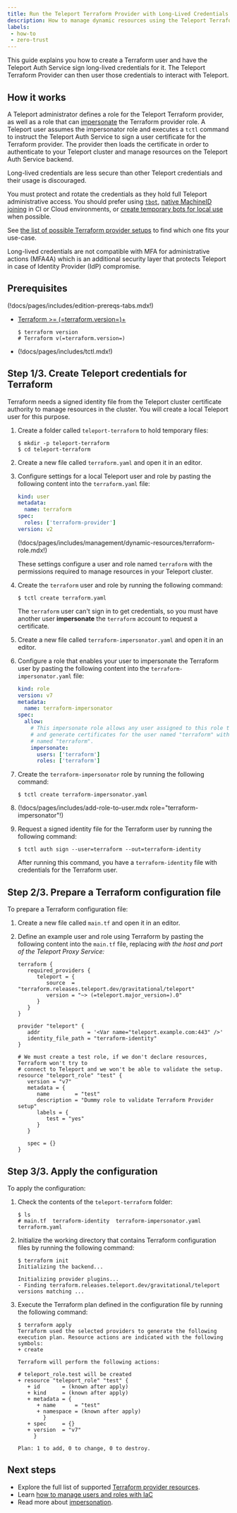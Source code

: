 ```yaml
---
title: Run the Teleport Terraform Provider with Long-Lived Credentials
description: How to manage dynamic resources using the Teleport Terraform provider from anywhere with long-lived credentials.
labels:
 - how-to
 - zero-trust
---
```


This guide explains you how to create a Terraform user and have the Teleport Auth Service sign long-lived credentials
for it. The Teleport Terraform Provider can then user those credentials to interact with Teleport.

## How it works

A Teleport administrator defines a role for the Teleport Terraform provider, as
well as a role that can
[impersonate](../../../admin-guides/access-controls/guides/impersonation.mdx)
the Terraform provider role. A Teleport user assumes the impersonator role and
executes a `tctl` command to instruct the Teleport Auth Service to sign a user
certificate for the Terraform provider. The provider then loads the certificate
in order to authenticate to your Teleport cluster and manage resources on the
Teleport Auth Service backend.

<Admonition type="warning">

Long-lived credentials are less secure than other Teleport credentials and their
usage is discouraged. 

</Admonition>

You must protect and rotate the credentials as they hold full Teleport
administrative access. You should prefer using [`tbot`](./dedicated-server.mdx),
[native MachineID joining](./ci-or-cloud.mdx) in CI or Cloud environments, or
[create temporary bots for local use](./local.mdx) when possible.

See [the list of possible Terraform provider setups](terraform-provider.mdx) to
find which one fits your use-case.

Long-lived credentials are not compatible with MFA for administrative actions
(MFA4A) which is an additional security layer that protects Teleport in case of
Identity Provider (IdP) compromise.

## Prerequisites

(!docs/pages/includes/edition-prereqs-tabs.mdx!)

- [Terraform >= (=terraform.version=)+](https://learn.hashicorp.com/tutorials/terraform/install-cli)

  ```code
  $ terraform version
  # Terraform v(=terraform.version=)
  ```

- (!docs/pages/includes/tctl.mdx!)

## Step 1/3. Create Teleport credentials for Terraform

Terraform needs a signed identity file from the Teleport cluster certificate authority to manage resources in the
cluster. You will create a local Teleport user for this purpose.

1. Create a folder called `teleport-terraform` to hold temporary files:

   ```code
   $ mkdir -p teleport-terraform
   $ cd teleport-terraform
   ```

1. Create a new file called `terraform.yaml` and open it in an editor.

1. Configure settings for a local Teleport user and role by pasting the following content into the `terraform.yaml` file:

   ```yaml
   kind: user
   metadata:
     name: terraform
   spec:
     roles: ['terraform-provider']
   version: v2
   ```
   (!docs/pages/includes/management/dynamic-resources/terraform-role.mdx!)

   These settings configure a user and role named `terraform` with the permissions
   required to manage resources in your Teleport cluster.

1. Create the `terraform` user and role by running the following command:

   ```code
   $ tctl create terraform.yaml
   ```

   The `terraform` user can't sign in to get credentials, so you must have another user
   **impersonate** the `terraform` account to request a certificate.

1. Create a new file called `terraform-impersonator.yaml` and open it in an editor.

1. Configure a role that enables your user to impersonate the Terraform user by pasting
   the following content into the `terraform-impersonator.yaml` file:

   ```yaml
   kind: role
   version: v7
   metadata:
     name: terraform-impersonator
   spec:
     allow:
       # This impersonate role allows any user assigned to this role to impersonate
       # and generate certificates for the user named "terraform" with a role also
       # named "terraform".
       impersonate:
         users: ['terraform']
         roles: ['terraform']
   ```

1. Create the `terraform-impersonator` role by running the following command:

   ```code
   $ tctl create terraform-impersonator.yaml
   ```

1. (!docs/pages/includes/add-role-to-user.mdx role="terraform-impersonator"!)

1. Request a signed identity file for the Terraform user by running the following command:

   ```code
   $ tctl auth sign --user=terraform --out=terraform-identity
   ```

   After running this command, you have a `terraform-identity` file with credentials for the Terraform user.

## Step 2/3. Prepare a Terraform configuration file

To prepare a Terraform configuration file:

1. Create a new file called `main.tf` and open it in an editor.

1. Define an example user and role using Terraform by pasting the following
   content into the `main.tf` file, replacing 
   <Var name="teleport.example.com:443" /> with the host and port of the
   Teleport Proxy Service:

   ```hcl
   terraform {
      required_providers {
         teleport = {
            source  = "terraform.releases.teleport.dev/gravitational/teleport"
            version = "~> (=teleport.major_version=).0"
         }
      }
   }
   
   provider "teleport" {
      addr               = '<Var name="teleport.example.com:443" />'
      identity_file_path = "terraform-identity"
   }
   
   # We must create a test role, if we don't declare resources, Terraform won't try to
   # connect to Teleport and we won't be able to validate the setup.
   resource "teleport_role" "test" {
      version = "v7"
      metadata = {
         name        = "test"
         description = "Dummy role to validate Terraform Provider setup"
         labels = {
            test = "yes"
         }
      }
   
      spec = {}
   }
   ```

## Step 3/3. Apply the configuration

To apply the configuration:

1. Check the contents of the `teleport-terraform` folder:

   ```code
   $ ls
   # main.tf  terraform-identity  terraform-impersonator.yaml  terraform.yaml
   ```

1. Initialize the working directory that contains Terraform configuration files by running the
   following command:

   ```code
   $ terraform init
   Initializing the backend...
   
   Initializing provider plugins...
   - Finding terraform.releases.teleport.dev/gravitational/teleport versions matching ...
   ```

1. Execute the Terraform plan defined in the configuration file by running the
   following command:

   ```code
   $ terraform apply
   Terraform used the selected providers to generate the following execution plan. Resource actions are indicated with the following symbols:
   + create
   
   Terraform will perform the following actions:
   
   # teleport_role.test will be created
   + resource "teleport_role" "test" {
      + id       = (known after apply)
      + kind     = (known after apply)
      + metadata = {
         + name      = "test"
         + namespace = (known after apply)
           }
      + spec     = {}
      + version  = "v7"
        }
   
   Plan: 1 to add, 0 to change, 0 to destroy.
   ```

## Next steps

- Explore the full list of supported [Terraform provider
  resources](../../../reference/terraform-provider/terraform-provider.mdx).
- Learn [how to manage users and roles with
  IaC](../managing-resources/user-and-role.mdx)
- Read more about
  [impersonation](../../access-controls/guides/impersonation.mdx).
